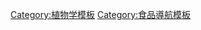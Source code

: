 {{NavboxV2
|name = 辣椒
|title = [[辣椒]]專題
|state = {{{state|autocollapse}}}
|bodyclass = hlist
|image = [[File:Habanero closeup edit2.jpg|80px|哈瓦那辣椒]]

|group1 = [[栽培品种]]
|list1-type = vertical
|list1-border = subgroup
  |list1-groupstyle = text-align:center;
  |list1-group1 = [[辣椒|辣椒 ''Capsicum annuum'']]
  |list1-list1-type = vertical
  |list1-list1-border = subgroup
    |list1-list1-groupstyle = text-align:center;
    |list1-list1-group0 = [[辣椒|原變種 ''C. a.'' var. ''annuum'']]
    |list1-list1-list0 =
* {{le|阿勒頗辣椒|Aleppo pepper|阿勒-{zh-cn:颇; zh-hk:頗; zh-tw:坡;}-辣椒}}
* {{le|Baklouti|Baklouti pepper|Baklouti}}
* {{le|香蕉辣椒|Banana pepper}}
* [[菜椒|-{zh-cn:菜椒; zh-hk:燈籠椒; zh-tw:甜椒;}-]]
* [[鳥眼辣椒]]
* {{le|黑珍珠辣椒|Black Pearl pepper}}
* {{le|Byadagi|Byadagi chilli|Byadagi}}
* {{le|鈴鐺辣椒|Cascabel chili}}
* {{le|卡宴辣椒|Cayenne pepper|-{zh-hans:卡宴; zh-hk:皆因; zh-tw:開雲;}-辣椒}}
* {{le|青陽辣椒|Cheongyang chili pepper}}
* {{le|古巴辣椒|Cubanelle}}
* {{le|樹辣椒|Chile de árbol}}
* {{le|Dundicut}}
* {{le|埃斯佩萊特辣椒|Espelette pepper}}
* [[朝天椒]]
* {{le|魚椒|Fish pepper}}
* {{le|弗洛里纳辣椒|Florina pepper|-{zh-hans:弗洛里纳; zh-hant:弗勞利納;}-辣椒}}
* {{le|希臘金椒|Friggitello}}
* {{le|瓜希柳辣椒|Guajillo chili}}
* {{le|貢土爾細椒|Guntur Sannam}}
* {{le|匈牙利蜡椒|Hungarian wax pepper}}
* [[墨西哥辣椒]]
* {{le|朝鮮辣椒|Korean chili pepper}}
* [[青阳辣椒]]
* {{le|美杜莎辣椒|Medusa pepper}}
* {{le|穆拉托干椒|Mulato pepper}}
* <span class="nowrap">{{le|新墨西哥辣椒|New Mexico chile}}（{{le|大吉姆辣椒|Big Jim pepper}}</span>
* {{le|奇馬約辣椒|Chimayo pepper}}
* {{le|弗雷斯诺辣椒|Fresno chile|-{zh-hans:弗; zh-hant:佛;}-雷斯諾辣椒}}
* {{le|新墨西哥9號|New Mexico No. 9}}
* {{le|Sandia|Sandia pepper|Sandia}}
* {{le|圣菲辣椒|Santa Fe Grande|-{zh-cn:圣菲; zh-hk:聖達菲; zh-tw:聖塔菲;}-辣椒}}）
* {{le|帕德龍辣椒|Padrón peppers}}
* {{le|帕西拉辣椒|Pasilla}}
* {{le|Peperoncino}}
* {{le|彼得辣椒|Peter pepper}}
* {{le|Peperone crusco}}
* {{le|西班牙甘椒|Pimiento}}
* {{le|皮奎洛辣椒|Piquillo pepper}}
* {{le|波布拉諾|Poblano}}
* [[塞拉諾辣椒]]
* {{le|獅子辣椒|Shishito}}
* {{le|斯林哈巴|Siling haba}}
* [[東京熱辣椒]]
* {{le|烏爾法辣椒|Urfa biber}}

    |list1-list1-group1 = {{le|Capsicum annuum var. glabriusculum|Capsicum annuum var. glabriusculum|''C. a.'' var. ''glabriusculum''}}
    |list1-list1-list1 =
* {{le|皮奎辣椒|Pequin pepper}}
* {{le|奇特品|Chiltepin}}

  |list1-group2 = [[黄灯笼辣椒|黃燈籠辣椒 ''C. chinense'']]
  |list1-list2 =
* {{le|阿杜馬|Adjuma}}
* {{le|紳士辣椒|Ají caballero}}
* {{le|甜阿吉辣椒|Ají dulce}}
* [[斷魂椒]]
* [[卡羅萊納死神|卡羅-{zh-cn:来; zh-hk:萊; zh-tw:來;}-納死神]]
* {{le|达提尔椒|Datil pepper}}
* [[龍之氣息]]
* {{le|Ellachipur Sanman}}
* {{le|法塔莉辣椒|Fatalii}}
* {{le|Habanaga}}
* <span class="nowrap">[[哈瓦那辣椒|-{A|zh-hans:哈瓦那; zh-hk:夏灣拿; zh-tw:哈瓦那;}-辣椒]]（{{le|巧克力哈瓦那辣椒|Chocolate habanero|-{zh-hans:巧克力; zh-hk:朱古力; zh-tw:巧克力;}-哈瓦那辣椒}}</span>
* [[沙維那亞伯內洛紅辣椒|沙維那紅辣椒]]）
* [[海南黄灯笼辣椒]]
* {{le|無限辣椒|Infinity chili}}
* {{le|科摩多龍 (辣椒)|Komodo Dragon (chili pepper)|科摩多龍}}
* {{le|珍妮特夫人|Madame Jeanette}}
* {{le|Nagabon}}
* {{le|娜迦默里奇|Naga Morich}}
* [[娜迦毒蛇辣椒]]
* [[X辣椒|X&nbsp;辣椒]]
* {{le|蘇格蘭帽子椒|Scotch bonnet}}
* {{le|特立尼达莫鲁加蝎子|Trinidad Moruga scorpion|-{A|zh-hant:千里達; zh-cn:特立尼达;}-莫鲁加蝎子}}
* [[特立尼達蠍子壯漢T辣椒|特立尼达蝎子壮汉&nbsp;T&nbsp;辣椒]]

  |list1-group3 = [[小米辣|小米辣 ''C. frutescens'']]
  |list1-list3 =
* {{le|霹靂霹靂|Peri-peri}}
* {{le|小山羊辣椒|Kambuzi}}
* [[馬拉蓋塔椒]]
* {{le|斯林拉布約|Siling labuyo}}
* {{le|塔巴斯科辣椒|Tabasco pepper}}

  |list1-group4 = {{le|風鈴辣椒|Capsicum baccatum|風鈴辣椒 ''C. baccatum''}}
  |list1-list4 =
* {{le|阿吉辣椒|Ají pepper}}
* {{le|主教冠辣椒|Bishop's crown}}
* [[檸檬辣椒]]
* {{le|甘辣椒|Sweet piquanté pepper}}

  |list1-group5 = [[紫花椒|絨毛辣椒 ''C. pubescens'']]
  |list1-list5 =
* {{le|罗可拓椒|Rocoto}}

|group2 = 相關菜品
|list2 =
* {{le|阿多巴达|Adobada}}
* [[辣肉醬]]
* {{le|辣味熱狗|Chili dog}}
* {{le|辣椒絲|Chili thread}}
* {{le|Ema datshi}}
* {{le|辣椒湯|Peppersoup}}
* {{le|番茄甜椒炒蛋|Piperade|-{zh-hant:蕃; zh-cn:番; zh-sg:蕃;}-茄甜椒炒蛋}}

|group3 = 相關[[作料]]
|list3 =
* [[辣椒粉]]
* [[辣椒油]]
* [[辣椒醬]]（{{le|皮卡佩帕醬|Pickapeppa Sauce}}
* [[是拉差辣椒醬]]
* [[辣椒仔|-{zh-cn:辣椒仔; zh-hk:辣椒仔; zh-tw:塔巴斯科辣椒酱;}-]]
* {{le|辣椒水 (调料)|Chili pepper water|辣椒水}}
* {{le|Nam phrik}}
* {{le|辣椒果醬|Pepper jelly}}
* {{le|泰式甜辣醬|Sweet chili sauce}}
* {{le|Biber salçası}}
* [[苦椒醬]]
* [[哈里薩辣醬]]
* {{le|Pilpelchuma}}
* [[XO醬|XO&nbsp;醬]]<span class="nowrap">）（詳見“[[Template:辣椒醬]]”）</span>

|group4 = 另請參閱
|list4 =
* [[辣椒素]]
* {{le|辣椒研究所|Chile Pepper Institute}}
* {{le|Chilympiad}}
* {{le|大象辣椒發展信託|Elephant Pepper Development Trust}}
* [[辣椒挑战]]
* {{le|湖南手综合征|Hunan hand syndrome}}
* [[辣椒噴霧]]
* {{le|Ristra}}
* [[史高維爾指標|-{zh-cn:斯科维尔; zh-tw:史高維爾;}-指標]]

|belowstyle = font-weight:bold;
|below =
* {{icon|Category}} [[:Category:辣椒|維基分類]]
* {{icon|Commons}} [[:Commons:Category:Chili peppers|維基共享資源]]
}}<noinclude>
{{Documentation |content={{collapsible option}}}}

[[Category:植物学模板]]
[[Category:食品導航模板]]
</noinclude>
